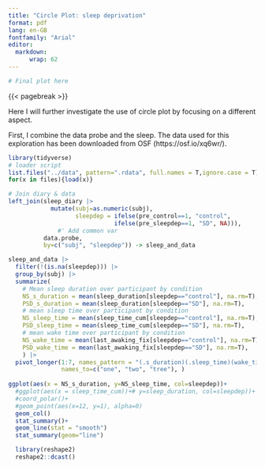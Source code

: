 ```yaml
---
title: "Circle Plot: sleep deprivation"
format: pdf
lang: en-GB
fontfamily: "Arial" 
editor: 
  markdown:
      wrap: 62
---
```


```r

# Final plot here

```

{{< pagebreak >}}


Here I will further investigate the use of circle plot by focusing on a different aspect.<!--- WHICH ASPECT?-->

First, I combine the data probe and the sleep. The data used for this exploration has been downloaded from OSF (https://osf.io/xq6wr/).

```r
library(tidyverse)
# loader script
list.files("../data", pattern=".rdata", full.names = T,ignore.case = T) -> files
for(x in files){load(x)}

```

```r
# Join diary & data
left_join(sleep_diary |> 
            mutate(subj=as.numeric(subj), 
                   sleepdep = ifelse(pre_control==1, "control",
                              ifelse(pre_sleepdep==1, "SD", NA))),
              #' Add common var
          data.probe,
          by=c("subj", "sleepdep")) -> sleep_and_data
```


```r

sleep_and_data |> 
  filter(!(is.na(sleepdep))) |>
  group_by(subj) |>
  summarize(
    # Mean sleep duration over participant by condition 
    NS_s_duration = mean(sleep_duration[sleepdep=="control"], na.rm=T),
    PSD_s_duration = mean(sleep_duration[sleepdep=="SD"], na.rm=T),
    # mean sleep time over participant by condition
    NS_sleep_time = mean(sleep_time_cum[sleepdep=="control"], na.rm=T),
    PSD_sleep_time = mean(sleep_time_cum[sleepdep=="SD"], na.rm=T),
    # mean wake time over participant by condition
    NS_wake_time = mean(last_awaking_fix[sleepdep=="control"], na.rm=T),
    PSD_wake_time = mean(last_awaking_fix[sleepdep=="SD"], na.rm=T),
    ) |>
  pivot_longer(1:7, names_pattern = "(.s_duration)(.sleep_time)(wake_time)",
               names_to=c("one", "two", "tree"), ) 
  
ggplot(aes(x = NS_s_duration, y=NS_sleep_time, col=sleepdep))+
  #ggplot(aes(x = sleep_time_cum))+# y=sleep_duration, col=sleepdep))+
  #coord_polar()+
  #geom_point(aes(x=12, y=1), alpha=0)
  geom_col()
  stat_summary()+
  geom_line(stat = "smooth")
  stat_summary(geom="line")

  library(reshape2)
  reshape2::dcast()

```


```r

```


```r

```





